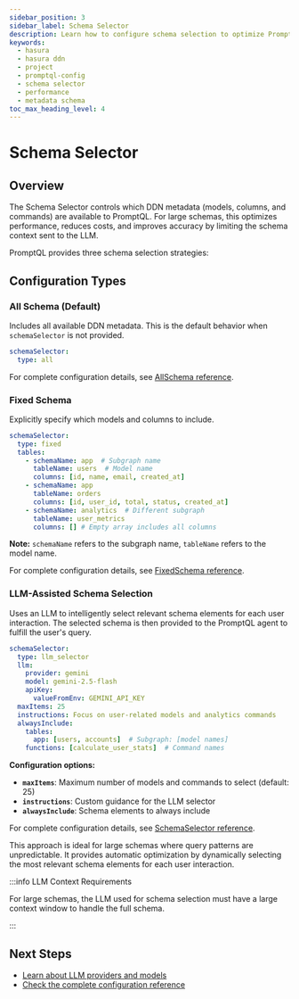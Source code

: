 ```yaml
---
sidebar_position: 3
sidebar_label: Schema Selector
description: Learn how to configure schema selection to optimize PromptQL performance and control which DDN metadata is available to the LLM.
keywords:
  - hasura
  - hasura ddn
  - project
  - promptql-config
  - schema selector
  - performance
  - metadata schema
toc_max_heading_level: 4
---
```


# Schema Selector

## Overview

The Schema Selector controls which DDN metadata (models, columns, and commands) are available to PromptQL. For large schemas, this optimizes performance, reduces costs, and improves accuracy by limiting the schema context sent to the LLM.

PromptQL provides three schema selection strategies:

## Configuration Types

### All Schema (Default)

Includes all available DDN metadata. This is the default behavior when `schemaSelector` is not provided.

```yaml title="All schema configuration"
schemaSelector:
  type: all
```

For complete configuration details, see [AllSchema reference](/reference/metadata-reference/promptql-config.mdx#promptqlconfigv2-allschema).

### Fixed Schema

Explicitly specify which models and columns to include.

```yaml title="Fixed schema configuration"
schemaSelector:
  type: fixed
  tables:
    - schemaName: app  # Subgraph name
      tableName: users  # Model name
      columns: [id, name, email, created_at]
    - schemaName: app
      tableName: orders
      columns: [id, user_id, total, status, created_at]
    - schemaName: analytics  # Different subgraph
      tableName: user_metrics
      columns: [] # Empty array includes all columns
```

**Note:** `schemaName` refers to the subgraph name, `tableName` refers to the model name.

For complete configuration details, see [FixedSchema reference](/reference/metadata-reference/promptql-config.mdx#promptqlconfigv2-fixedschema).

### LLM-Assisted Schema Selection

Uses an LLM to intelligently select relevant schema elements for each user interaction. The selected schema is then provided to the PromptQL agent to fulfill the user's query.

```yaml title="LLM-assisted schema selector configuration"
schemaSelector:
  type: llm_selector
  llm:
    provider: gemini
    model: gemini-2.5-flash
    apiKey:
      valueFromEnv: GEMINI_API_KEY
  maxItems: 25
  instructions: Focus on user-related models and analytics commands
  alwaysInclude:
    tables:
      app: [users, accounts]  # Subgraph: [model names]
    functions: [calculate_user_stats]  # Command names
```

**Configuration options:**
- **`maxItems`**: Maximum number of models and commands to select (default: 25)
- **`instructions`**: Custom guidance for the LLM selector
- **`alwaysInclude`**: Schema elements to always include

For complete configuration details, see [SchemaSelector reference](/reference/metadata-reference/promptql-config.mdx#promptqlconfigv2-schemaselector).

This approach is ideal for large schemas where query patterns are unpredictable. It provides automatic optimization by dynamically selecting the most relevant schema elements for each user interaction.

:::info LLM Context Requirements

For large schemas, the LLM used for schema selection must have a large context window to handle the full schema.

:::

## Next Steps

- [Learn about LLM providers and models](/project-configuration/promptql-config/providers.mdx)
- [Check the complete configuration reference](/reference/metadata-reference/promptql-config.mdx)
